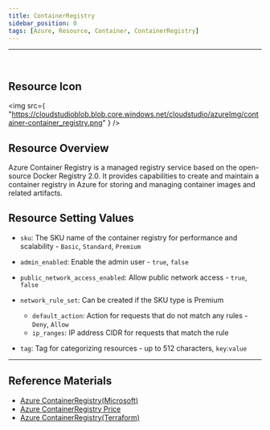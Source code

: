 ```yaml
---
title: ContainerRegistry
sidebar_position: 0
tags: [Azure, Resource, Container, ContainerRegistry]
---
```


<hr />
<br />


## Resource Icon

<img
    src={
        "https://cloudstudioblob.blob.core.windows.net/cloudstudio/azureImg/container-container_registry.png"
    }
/>

## Resource Overview

Azure Container Registry is a managed registry service based on the open-source Docker Registry 2.0. 
It provides capabilities to create and maintain a container registry in Azure for storing and managing container images and related artifacts.

## Resource Setting Values

-    `sku`: The SKU name of the container registry for performance and scalability - `Basic`, `Standard`, `Premium`

-    `admin_enabled`: Enable the admin user - `true`, `false`

-    `public_network_access_enabled`: Allow public network access - `true`, `false`

-    `network_rule_set`: Can be created if the SKU type is Premium
      - `default_action`: Action for requests that do not match any rules - `Deny`, `Allow`
      - `ip_ranges`: IP address CIDR for requests that match the rule
-    `tag`: Tag for categorizing resources - up to 512 characters, `key`:`value`

---

## Reference Materials

-   [Azure ContainerRegistry(Microsoft)](https://learn.microsoft.com/ko-kr/azure/container-registry/container-registry-intro)
-   [Azure ContainerRegistry Price](https://azure.microsoft.com/en-us/pricing/details/container-registry/)
-   [Azure ContainerRegistry(Terraform)](https://registry.terraform.io/providers/hashicorp/azurerm/latest/docs/resources/container_registry)
